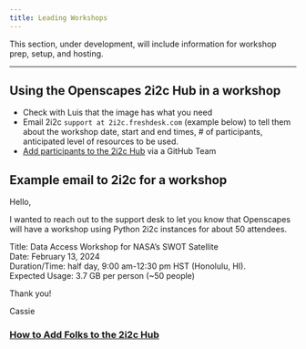 ```yaml
---
title: Leading Workshops
---
```


This section, under development, will include information for workshop prep, setup, and hosting.

------------------------------------------------------------------------

## Using the Openscapes 2i2c Hub in a workshop

-   Check with Luis that the image has what you need
-   Email 2i2c `support at 2i2c.freshdesk.com` (example below) to tell them about the workshop date, start and end times, \# of participants, anticipated level of resources to be used.
-   [Add participants to the 2i2c Hub](add-folks-to-2i2c-github-teams.qmd) via a GitHub Team

::: {.callout-tip collapse="true"}
## Example email to 2i2c for a workshop

Hello,

I wanted to reach out to the support desk to let you know that Openscapes will have a workshop using Python 2i2c instances for about 50 attendees.

Title: Data Access Workshop for NASA’s SWOT Satellite\
Date: February 13, 2024\
Duration/Time: half day, 9:00 am-12:30 pm HST (Honolulu, HI).\
Expected Usage: 3.7 GB per person (\~50 people)

Thank you!

Cassie
:::

### [How to Add Folks to the 2i2c Hub](add-folks-to-2i2c-github-teams.qmd)
